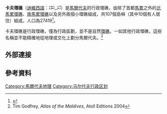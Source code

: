 {{Infobox settlement
|name                    = 卡夫環礁
|settlement_type         = 行政環礁
|image_skyline           = Kaafu_Atoll.png
|imagesize               = 250px
|nickname                = 
|motto                   = 
|pushpin_map             = 
|pushpin_map1            = 
|pushpin_label_position  = 
|pushpin_map_alt         = 
|pushpin_mapsize         = 
|pushpin_map_caption     = 
|latd = 4 |latm = 25 |lats =  |latNS = N
|longd = 73 |longm = 30 |longs =  |longEW = E
|coor_pinpoint           = 
|coordinates_type        = 
|coordinates_display     = 
|coordinates_footnotes   = 
|subdivision_type        = 國家
|subdivision_name        = [[馬爾代夫|馬爾代夫]]
|subdivision_type1       = 治府
|subdivision_name1       = Thulusdhoo
|subdivision_type2       = 
|subdivision_name2       = 
|established_title       = 
|established_date        = 
|founder                 = 
|population              = 27419
|named_for               = 
|seat_type               = 
|seat                    = 
|government_footnotes    = 
|government_type         = 
|leader_party            = 
|leader_title            = 
|leader_name             = 
|leader_title1           = 
|leader_name1            = 
|total_type              = 
|unit_pref               = 
|area_magnitude          = 
|area_footnotes          = 
|area_total_km2          = 8.53
|area_total_sq_mi        = 
|area_total_dunam        = 
|area_land_km2           = 
|area_land_sq_mi         = 
|area_water_km2          = 
|area_water_sq_mi        = 
|area_water_percent      = 
|timezone                 = [[馬爾代夫標準時間|馬爾代夫標準時間]]
|utc_offset               = +5
|timezone_DST             = 
|utc_offset_DST           = 
|postal_code_type        = 
|postal_code             = 
|area_code_type          = 
|area_code               = 
|website                 = 
|footnotes               = 
}}
'''卡夫環礁'''（[[迪維西語|迪維西語]]：މާލެ_އަތޮޅު）是[[馬爾代夫|馬爾代夫]]的行政環礁，由除了首都[[馬累|馬累]]之外的[[北馬累環礁|北馬累環礁]]、[[南馬累環礁|南馬累環礁]]以及另外兩個小環礁組成，共107個島嶼（其中10個有人居住）組成，人口為27419<ref>{{Cite web |url=https://www.citypopulation.de/Maldives.html |title=存档副本 |accessdate=2016-12-30 |archive-date=2016-11-08 |archive-url=https://web.archive.org/web/20161108133517/https://www.citypopulation.de/Maldives.html |dead-url=no }}</ref>。

卡夫環礁是行政環礁，僅為行政區劃，並不是自然[[環礁|環礁]]。一如其他行政環礁，這些名稱並不能精確地從地理或文化上劃分馬爾代夫。<ref>Tim Godfrey, ''Atlas of the Maldives'', Atoll Editions 2004</ref>

==外部連接==
{{Cite web |url=http://www.atollsofmaldives.gov.mv/atolls/Male-Atholhu-(Kaafu-Atoll) |title=卡夫環礁官方介紹（英語） |accessdate=2016-12-30 |work= |publisher=馬爾代夫官方 |date= |archive-date=2021-01-15 |archive-url=https://web.archive.org/web/20210115184252/https://www.atollsofmaldives.gov.mv/atolls/Male-Atholhu-(Kaafu-Atoll) |dead-url=no }}

== 參考資料 ==
{{reflist}}
{{Maldives-geo-stub}}

{{馬爾代夫行政規劃|state=expanded}}

[[Category:馬爾代夫地理|Category:馬爾代夫地理]]
[[Category:马尔代夫行政区划|Category:马尔代夫行政区划]]
